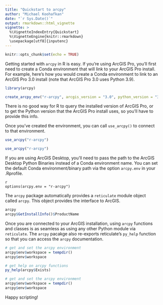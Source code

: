 ```yaml
---
title: "Quickstart to arcpy"
author: "Michael Koohafkan"
date: "`r Sys.Date()`"
output: rmarkdown::html_vignette
vignette: >
  %\VignetteIndexEntry{Quickstart}
  %\VignetteEngine{knitr::rmarkdown}
  \usepackage[utf8]{inputenc}
---
```


```r
knitr::opts_chunk$set(echo = TRUE)
```

Getting started with `arcpy` in R is easy. If you're using ArcGIS Pro,
you'll first need to create a Conda environment that will link to your
ArcGIS Pro install. For example, here's how you would create a Conda
environment to link to an ArcGIS Pro 3.0 install (note that ArcGIS Pro
3.0 uses Python 3.9).

```r
library(arcpy)

create_arcpy_env("r-arcpy", arcgis_version = "3.0", python_version = "3.9")
```

There is no good way for R to query the installed version of ArcGIS 
Pro, or to get the Python version that the ArcGIS Pro install uses,
so you'll have to provide this info.

Once you've created the environment, you can call `use_arcpy()` 
to connect to that environment.

```r
use_arcpy("r-arcpy")
```

```r
use_arcpy("r-arcpy")
```


If you are using ArcGIS Desktop, you'll need to pass the path to the
ArcGIS Desktop Python Binaries instead of a Conda environment name.
You can set the default Conda environment/binary path via the option
`arcpy.env` in your .Rprofile.

```
{r}
options(arcpy.env = "r-arcpy")
```

The `arcpy` package automatically provides a `reticulate` module object 
called `arcpy`. This object provides the interface to ArcGIS.

```r
arcpy
arcpy$GetInstallInfo()$ProductName
```

Once you are connected to your ArcGIS installation, using `arcpy` functions
and classes is as seamless as using any other Python module via `reticulate`.
The `arcpy` pacakge also re-exports reticulate's `py_help` function so that 
you can access the `arcpy` documentation.


```r
# get and set the arcpy environment
arcpy$env$workspace = tempdir()
arcpy$env$workspace

# get help on arcpy functions
py_help(arcpy$Exists)
```

```r
# get and set the arcpy environment
arcpy$env$workspace = tempdir()
arcpy$env$workspace
```


Happy scripting!
